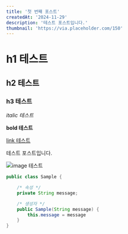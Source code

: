 ---
title: '첫 번째 포스트'
createdAt: '2024-11-29'
description: '테스트 포스트입니다.'
thumbnail: 'https://via.placeholder.com/150'
---

# h1 테스트
## h2 테스트
### h3 테스트

*italic 테스트*

**bold 테스트**

[link 테스트](https://www.google.com)

테스트 포스트입니다.

![image 테스트](https://via.placeholder.com/150)

```java
public class Sample {

    /* 속성 */
    private String message;

    /* 생성자 */
    public Sample(String message) {
        this.message = message
    }
}
```